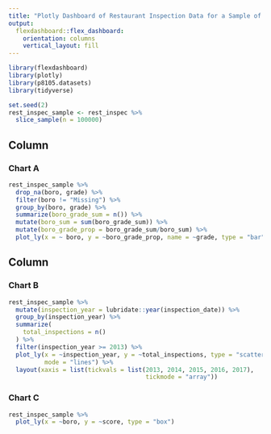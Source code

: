 ```yaml
---
title: "Plotly Dashboard of Restaurant Inspection Data for a Sample of 10,000"
output: 
  flexdashboard::flex_dashboard:
    orientation: columns
    vertical_layout: fill
---
```


```r
library(flexdashboard)
library(plotly)
library(p8105.datasets)
library(tidyverse)
```

```r
set.seed(2)
rest_inspec_sample <- rest_inspec %>%
  slice_sample(n = 100000)
```


Column {data-width=650}
-----------------------------------------------------------------------

### Chart A

```r
rest_inspec_sample %>%
  drop_na(boro, grade) %>%
  filter(boro != "Missing") %>%
  group_by(boro, grade) %>%
  summarize(boro_grade_sum = n()) %>%
  mutate(boro_sum = sum(boro_grade_sum)) %>%
  mutate(boro_grade_prop = boro_grade_sum/boro_sum) %>%
  plot_ly(x = ~ boro, y = ~boro_grade_prop, name = ~grade, type = "bar")
```

Column {data-width=350}
-----------------------------------------------------------------------

### Chart B

```r
rest_inspec_sample %>%
  mutate(inspection_year = lubridate::year(inspection_date)) %>%
  group_by(inspection_year) %>%
  summarize(
    total_inspections = n()
  ) %>%
  filter(inspection_year >= 2013) %>%
  plot_ly(x = ~inspection_year, y = ~total_inspections, type = "scatter",
          mode = "lines") %>%
  layout(xaxis = list(tickvals = list(2013, 2014, 2015, 2016, 2017), 
                                      tickmode = "array"))
```

### Chart C

```r
rest_inspec_sample %>%
  plot_ly(x = ~boro, y = ~score, type = "box")
```

